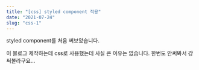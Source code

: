 ---
title: "[css] styled component 적용"
date: "2021-07-24"
slug: "css-1"
---

 
styled component를 처음 써보았습니다.

이 블로그 제작하는데 css로 사용했는데 사실 큰 이유는 없습니다. 한번도 안써봐서 걍 써볼라구요... 